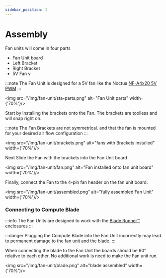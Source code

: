 ```yaml
---
sidebar_position: 2
---
```


# Assembly

Fan units will come in four parts
- Fan Unit board
- Left Bracket
- Right Bracket
- 5V Fan v

:::note
    The Fan Unit is designed for a 5V fan like the Noctua [NF-A4x20 5V PWM](https://noctua.at/en/products/fan/nf-a4x20-5v-pwm)
:::

<img src="/img/fan-unit/sta-parts.png" alt="Fan Unit parts" width={'70%'}/>

Start by installing the brackets onto the Fan. The brackets are toolless and will snap right on.

:::note
    The Fan Brackets are not symmetrical. and that the fan is mounted for your desired air flow configuration
:::

<img src="/img/fan-unit/brackets.png" alt="fans with Brackets installed" width={'70%'}/>

Next Slide the Fan with the brackets into the Fan Unit board

<img src="/img/fan-unit/fan.png" alt="Fan installed onto fan unit board" width={'70%'}/>

Finally, connect the Fan to the 4-pin fan header on the fan unit board.

<img src="/img/fan-unit/assembled.png" alt="fully assembled Fan Unit" width={'70%'}/>

### Connecting to Compute Blade
:::info
    The Fan Units are designed to work with the [Blade Runner™️](/blade-runner) enclosures
:::

:::danger
    Plugging the Compute Blade into the Fan Unit incorrectly may lead to permanent damage to the fan unit and the blade.
:::

When connecting the blade to the Fan Unit the boards should be 90° relative to each other.
No additional work is need to make the Fan unit run.


<img src="/img/fan-unit/blade.png" alt="blade assembled" width={'70%'}/>
